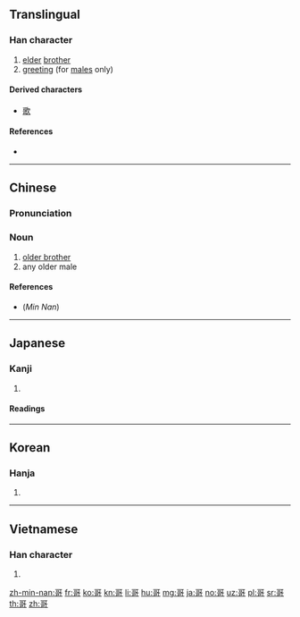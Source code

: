 ==Translingual==
{{stroke order|stroke=10}}

===Han character===
{{Han char|rn=30|rad=口|as=07|sn=10|four=10621|canj=MRNR|ids=⿱可可}}

# [[elder]] [[brother]]
# [[greeting]] (for [[male]]s only)

====Derived characters====
* [[歌]]

====References====
* {{Han ref|kx=0190.080|dkj=03641|dj=0409.250|hdz=10624.190|uh=54E5|ud=21733|bh=ADF4|bd=44532}}

----

==Chinese==
{{zh-forms}}

===Pronunciation===
{{zh-pron
|m=gē
|c=go1
|h=
|mn=ko/koh
|w=
|mc=y
|oc=y
|ma=|ma2=
|cat=n
}}

===Noun===
{{zh-noun}}

# [[older brother]]
# any older male

====References====
* (''Min Nan'') {{thcwd|5812}}

----

==Japanese==

===Kanji===
{{ja-kanji|grade=|rs=口07}}

# {{defn|lang=ja|sort=口07}}

====Readings====
{{ja-readings
|goon=[[か]] (ka)
|kanon=[[か]] (ka)
|kanyoon=[[こ]] (ko)
|kun=[[うたう]] (utau)
}}

----

==Korean==

===Hanja===
{{ko-hanja|hangeul=가|rv=ga|mr=ka}}

# {{defn|lang=ko|sort=口07}}

----

==Vietnamese==

===Han character===
{{vi-hantu|[[ca]], [[kha]]|rs=口07}}

# {{defn|lang=vi|sort=口07}}

[[zh-min-nan:哥]]
[[fr:哥]]
[[ko:哥]]
[[kn:哥]]
[[li:哥]]
[[hu:哥]]
[[mg:哥]]
[[ja:哥]]
[[no:哥]]
[[uz:哥]]
[[pl:哥]]
[[sr:哥]]
[[th:哥]]
[[zh:哥]]